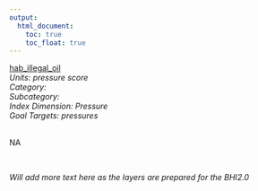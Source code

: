 ```yaml
---
output:
  html_document:
    toc: true
    toc_float: true
---
```


[hab_illegal_oil](https://github.com/OHI-Science/bhi/blob/master/baltic/layers/hab_illegal_oil_bhi2015.csv)\
*Units: pressure score*\
*Category:*\
*Subcategory:*\
*Index Dimension: Pressure*\
*Goal Targets: pressures*\
<br>

NA

<br>

*Will add more text here as the layers are prepared for the BHI2.0*

<br>



<br>

